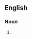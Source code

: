 {{also|musk ox}}

==English==

===Noun===
{{en-noun|muskoxen}}

# {{alternative spelling of|en|musk ox}}